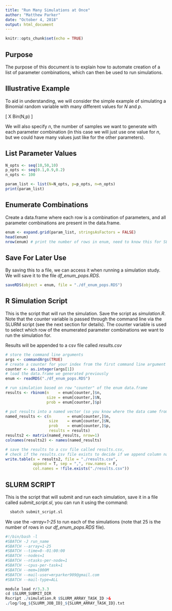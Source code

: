 ```yaml
---
title: "Run Many Simulations at Once"
author: "Matthew Parker"
date: "October 4, 2018"
output: html_document
---
```


```r
knitr::opts_chunk$set(echo = TRUE)
```

## Purpose

The purpose of this document is to explain how to automate creation of a list of parameter combinations, which can then be used to run simulations.

## Illustrative Example

To aid in understanding, we will consider the simple example of simulating a Binomial random variable with many different values for $N$ and $p$.

\[
  X \sim Bin(N,p)
\]

We will also specify $n$, the number of samples we want to generate with each parameter combination (in this case we will just use one value for $n$, but we could have many values just like for the other parameters).

## List Parameter Values

```r
N_opts <- seq(10,50,10)
p_opts <- seq(0.1,0.9,0.2)
n_opts <- 100

param_list <- list(N=N_opts, p=p_opts, n=n_opts)
print(param_list)
```

## Enumerate Combinations

Create a data.frame where each row is a combination of parameters, and all parameter combinations are present in the data.frame.

```r
enum <- expand.grid(param_list, stringsAsFactors = FALSE)
head(enum)
nrow(enum) # print the number of rows in enum, need to know this for SLURM script
```

## Save For Later Use

By saving this to a file, we can access it when running a simulation study. We will save it to the file *df_enum_pops.RDS*.

```r
saveRDS(object = enum, file = "./df_enum_pops.RDS")
```


## R Simulation Script

This is the script that will run the simulation. Save the script as *simulation.R*. Note that the counter variable is passed through the command line via the SLURM script (see the next section for details). The counter variable is used to select which row of the enumerated parameter combinations we want to run the simulation for.

Results will be appended to a csv file called *results.csv*

```r
# store the command line arguments
args <- commandArgs(TRUE)
# create a counter for your index from the first command line argument
counter <- as.integer(args[1])
# load the data.frame we generated previously
enum <- readRDS("./df_enum_pops.RDS")

# run simulation based on row "counter" of the enum data.frame
results <- rbinom(n    = enum[counter,]$n, 
                  size = enum[counter,]$N, 
                  prob = enum[counter,]$p)

# put results into a named vector (so you know where the data came from later!)
named_results <- c(n       = enum[counter,]$n, 
                   size    = enum[counter,]$N, 
                   prob    = enum[counter,]$p,
                   results = results)
results2 <- matrix(named_results, nrow=1)
colnames(results2) <- names(named_results)

# save the results to a csv file called results.csv, 
# check if the results.csv file exists to decide if we append column names
write.table(x = results2, file = "./results.csv", 
            append = T, sep = ",", row.names = F, 
            col.names = !file.exists("./results.csv"))
```

## SLURM SCRIPT

This is the script that will submit and run each simulation, save it in a file called *submit_script.sl*, you can run it using the command:

```r
  sbatch submit_script.sl
```

We use the *--array=1-25* to run each of the simulations (note that 25 is the number of rows in our *df_enum_pops.RDS* file).

```r
#!/bin/bash -l
#SBATCH -J run_name
#SBATCH --array=1-25
#SBATCH --time=0--01:00:00
#SBATCH --nodes=1
#SBATCH --ntasks-per-node=1
#SBATCH --cpus-per-task=1
#SBATCH --mem=1000M
#SBATCH --mail-user=mrparker909@gmail.com
#SBATCH --mail-type=ALL

module load r/3.3.3
cd $SLURM_SUBMIT_DIR
Rscript ./simulation.R $SLURM_ARRAY_TASK_ID >&
./log/log_${SLURM_JOB_ID}_${SLURM_ARRAY_TASK_ID}.txt
```






